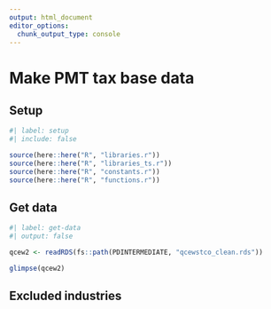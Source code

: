 ```yaml
---
output: html_document
editor_options: 
  chunk_output_type: console
---
```


# Make PMT tax base data

## Setup

```r
#| label: setup
#| include: false

source(here::here("R", "libraries.r"))
source(here::here("R", "libraries_ts.r"))
source(here::here("R", "constants.r"))
source(here::here("R", "functions.r"))

```

## Get data

```r
#| label: get-data
#| output: false

qcew2 <- readRDS(fs::path(PDINTERMEDIATE, "qcewstco_clean.rds"))

glimpse(qcew2)

```

## Excluded industries

```r

```



